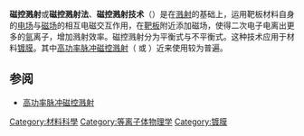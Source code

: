 {{noteTA
|G1=Physics
}}
{{unreferenced|time=2013-08-18T06:48:48+00:00}}
'''磁控溅射'''或'''磁控溅射法'''、'''磁控溅射技术'''（{{Lang-en|magnetron sputtering}}）是在[[溅射|溅射]]的基础上，运用靶板材料自身的[[电场|电场]]与[[磁场|磁场]]的相互电磁交互作用，在[[靶板|靶板]]附近添加磁场，使得二次电子电离出更多的[[氩|氩]]离子，增加溅射效率。磁控溅射分为平衡式与不平衡式。这种技术应用于材料[[镀膜|镀膜]]。其中[[高功率脉冲磁控溅射|高功率脉冲磁控溅射]]（{{Lang|en|high-power impulse magnetron sputtering (HiPIMS)}} 或 {{Lang|en|high-power pulsed magnetron sputtering (HPPMS)}}）近来使用较为普遍。

== 参阅 ==

* [[高功率脉冲磁控溅射|高功率脉冲磁控溅射]]
{{电磁学小作品}}
{{DEFAULTSORT:C}}
[[Category:材料科學|Category:材料科學]]
[[Category:等离子体物理学|Category:等离子体物理学]]
[[Category:镀膜|Category:镀膜]]